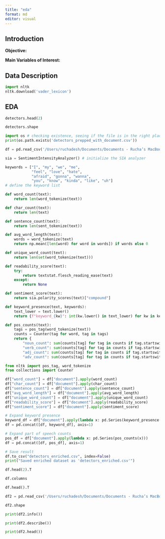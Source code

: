 ```yaml
---
title: "eda"
format: md
editor: visual
---
```


## Introduction

**Objective:**

**Main Variables of Interest:**

## Data Description 

```python
import nltk
nltk.download('vader_lexicon')
```

## EDA

```python
detectors.head(2)
```

```python
detectors.shape
```

```python
import os # checking existence, seeing if the file is in the right place
print(os.path.exists('detectors_prepped_with_document.csv'))
```

```python
df = pd.read_csv('/Users/ruchadesh/Documents/Documents - Rucha’s MacBook Air/GitHub/STAT-155/Project 2/detectors_prepped_with_document.csv') # load in the dataset

sia = SentimentIntensityAnalyzer() # initialize the SIA analyzer
```

```python
keywords = ["I", "my", "we", "me", 
            "feel", "love", "hate",
            "afraid", "gonna", "wanna",
            "you", "know", "kinda", "like", "uh"]
# define the keyword list
```

```python
def word_count(text):
    return len(word_tokenize(text))

def char_count(text):
    return len(text)

def sentence_count(text):
    return len(sent_tokenize(text))

def avg_word_length(text):
    words = word_tokenize(text)
    return np.mean([len(word) for word in words]) if words else 0

def unique_word_count(text):
    return len(set(word_tokenize(text)))

def readability_score(text):
    try:
        return textstat.flesch_reading_ease(text)
    except:
        return None

def sentiment_score(text):
    return sia.polarity_scores(text)["compound"]

def keyword_presence(text, keywords):
    text_lower = text.lower()
    return {f"keyword_{kw}": int(kw.lower() in text_lower) for kw in keywords}

def pos_counts(text):
    tags = pos_tag(word_tokenize(text))
    counts = Counter(tag for word, tag in tags)
    return {
        "noun_count": sum(counts[tag] for tag in counts if tag.startswith("NN")),
        "verb_count": sum(counts[tag] for tag in counts if tag.startswith("VB")),
        "adj_count": sum(counts[tag] for tag in counts if tag.startswith("JJ")),
        "adv_count": sum(counts[tag] for tag in counts if tag.startswith("RB")),
```

```python

from nltk import pos_tag, word_tokenize
from collections import Counter

df["word_count"] = df["document"].apply(word_count)
df["char_count"] = df["document"].apply(char_count)
df["sentence_count"] = df["document"].apply(sentence_count)
df["avg_word_length"] = df["document"].apply(avg_word_length)
df["unique_word_count"] = df["document"].apply(unique_word_count)
df["readability_score"] = df["document"].apply(readability_score)
df["sentiment_score"] = df["document"].apply(sentiment_score)

# Expand keyword presence
keyword_df = df["document"].apply(lambda x: pd.Series(keyword_presence(x, keywords)))
df = pd.concat([df, keyword_df], axis=1)

# Expand part of speech counts
pos_df = df["document"].apply(lambda x: pd.Series(pos_counts(x)))
df = pd.concat([df, pos_df], axis=1)

# Save result
df.to_csv("detectors_enriched.csv", index=False)
print("Saved enriched dataset as 'detectors_enriched.csv'")
```

```python
df.head(2).T
```

```python
df.columns
```

```python
df.head().T
```

```python
df2 = pd.read_csv('/Users/ruchadesh/Documents/Documents - Rucha’s MacBook Air/GitHub/STAT-155/Project 2/detectors_enriched.csv')

df2.shape
```

```python
print(df2.info())
```

```python
print(df2.describe())
```

```python
print(df2.head())
```
